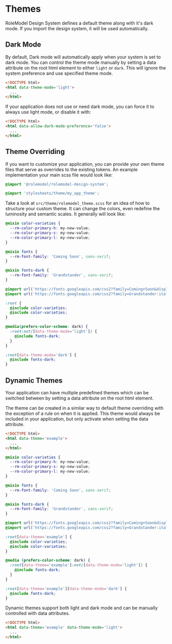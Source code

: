
<Meta title="Overview/Themes" />

# Themes

RoleModel Design System defines a default theme along with it's dark mode.
If you import the design system, it will be used automatically.

## Dark Mode
By default, Dark mode will automatically apply when your system is set to dark mode.
You can control the theme mode manually by setting a data attribute on the root html element to either `light` or `dark`.
This will ignore the system preference and use specified theme mode.
```html
<!DOCTYPE html>
<html data-theme-mode='light'>
  ...
</html>
```

If your application does not use or need dark mode, you can force it to always use light mode, or disable it with:
```html
<!DOCTYPE html>
<html data-allow-dark-mode-preference='false'>
  ...
</html>
```

## Theme Overriding

If you want to customize your application, you can provide your own theme files that serve as overrides to the existing tokens.
An example implementation your main scss file would look like:

```scss
@import '@rolemodel/rolemodel-design-system';

@import 'stylesheets/theme/my_app_theme';
```

Take a look at `src/theme/rolemodel_theme.scss` for an idea of how to structure your custom theme. It can change the colors, even redefine the luminosity and semantic scales. It generally will look like:

```scss
@mixin color-varieties {
  --rm-color-primary-h: my-new-value;
  --rm-color-primary-s: my-new-value;
  --rm-color-primary-l: my-new-value;
}

@mixin fonts {
  --rm-font-family: 'Coming Soon', sans-serif;
}

@mixin fonts-dark {
  --rm-font-family: 'Grandstander', sans-serif;
}

@import url('https://fonts.googleapis.com/css2?family=Coming+Soon&display=swap');
@import url('https://fonts.googleapis.com/css2?family=Grandstander:ital,wght@0,100;0,200;0,300;0,400;0,500;0,600;0,700;0,800;0,900;1,100;1,200;1,300;1,400;1,500;1,600;1,700;1,800;1,900&display=swap');

:root {
  @include color-varieties;
  @include color-varieties;
}

@media(prefers-color-scheme: dark) {
  :root:not([data-theme-mode='light']) {
    @include fonts-dark;
  }
}

:root[data-theme-mode='dark'] {
  @include fonts-dark;
}

```

## Dynamic Themes

Your application can have multiple predefined themes which can be switched between by setting a data attribute on the root html element.

The theme can be created in a similar way to default theme overriding with the exception of a rule on when it is applied.
This theme would always be included in your application, but only activate when setting the data attribute.

```html
<!DOCTYPE html>
<html data-theme='example'>
  ...
</html>
```

```scss
@mixin color-varieties {
  --rm-color-primary-h: my-new-value;
  --rm-color-primary-s: my-new-value;
  --rm-color-primary-l: my-new-value;
}

@mixin fonts {
  --rm-font-family: 'Coming Soon', sans-serif;
}

@mixin fonts-dark {
  --rm-font-family: 'Grandstander', sans-serif;
}

@import url('https://fonts.googleapis.com/css2?family=Coming+Soon&display=swap');
@import url('https://fonts.googleapis.com/css2?family=Grandstander:ital,wght@0,100;0,200;0,300;0,400;0,500;0,600;0,700;0,800;0,900;1,100;1,200;1,300;1,400;1,500;1,600;1,700;1,800;1,900&display=swap');

:root[data-theme='example'] {
  @include color-varieties;
  @include color-varieties;
}

@media (prefers-color-scheme: dark) {
  :root[data-theme='example']:not([data-theme-mode='light']) {
    @include fonts-dark;
  }
}

:root[data-theme='example'][data-theme-mode='dark'] {
  @include fonts-dark;
}
```

Dynamic themes support both light and dark mode and can be manually controlled with data attributes.
```html
<!DOCTYPE html>
<html data-theme='example' data-theme-mode='light'>
  ...
</html>
```
